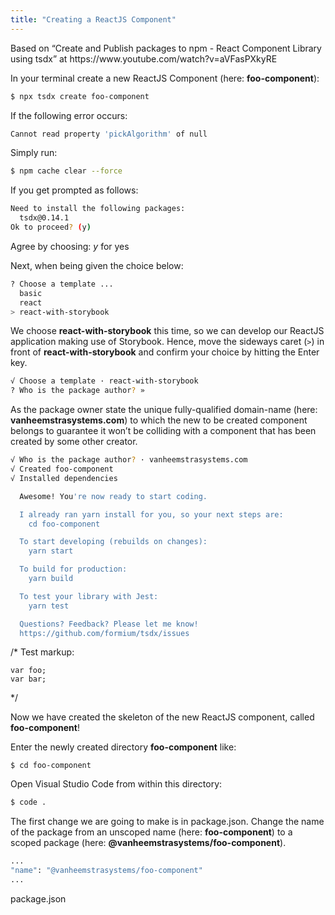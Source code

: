 ```yaml
---
title: "Creating a ReactJS Component"
---
```


Based on "Create and Publish packages to npm - React Component Library using tsdx" at https://www.youtube.com/watch?v=aVFasPXkyRE

In your terminal create a new ReactJS Component (here: **foo-component**):

``` .sh
$ npx tsdx create foo-component
```

If the following error occurs:

``` .sh
Cannot read property 'pickAlgorithm' of null
```

Simply run:

``` .sh
$ npm cache clear --force
```

If you get prompted as follows:

``` .sh
Need to install the following packages:
  tsdx@0.14.1
Ok to proceed? (y)
```

Agree by choosing: *y* for yes

Next, when being given the choice below:

``` .sh
? Choose a template ... 
  basic
  react
> react-with-storybook  
```

We choose **react-with-storybook** this time, so we can develop our ReactJS application making use of Storybook. Hence, move the sideways caret (```>```) in front of **react-with-storybook** and confirm your choice by hitting the Enter key.

``` .sh
√ Choose a template · react-with-storybook
? Who is the package author? »  
```

As the package owner state the unique fully-qualified domain-name (here: **vanheemstrasystems.com**) to which the new to be created component belongs to guarantee it won't be colliding with a component that has been created by some other creator.

``` .sh
√ Who is the package author? · vanheemstrasystems.com
√ Created foo-component
√ Installed dependencies

  Awesome! You're now ready to start coding.

  I already ran yarn install for you, so your next steps are:
    cd foo-component

  To start developing (rebuilds on changes):
    yarn start

  To build for production:
    yarn build

  To test your library with Jest:
    yarn test

  Questions? Feedback? Please let me know!
  https://github.com/formium/tsdx/issues
```

/*
Test markup:
``` .javascript
var foo;
var bar;
```
*/

Now we have created the skeleton of the new ReactJS component, called **foo-component**!

Enter the newly created directory **foo-component** like:

```
$ cd foo-component
```

Open Visual Studio Code from within this directory:

``` .sh
$ code .
```

The first change we are going to make is in package.json. Change the name of the package from an unscoped name (here: **foo-component**) to a scoped package (here: **@vanheemstrasystems/foo-component**).

``` .sh
...
"name": "@vanheemstrasystems/foo-component"
...
```
package.json
